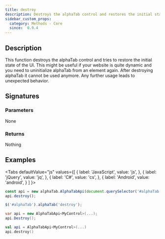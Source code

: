 ```yaml
---
title: destroy
description: Destroys the alphaTab control and restores the initial state of the UI.
sidebar_custom_props:
  category: Methods - Core
  since:  0.9.4
---
```



<SinceBadge since="0.9.4" />


## Description
This function destroys the alphaTab control and tries to restore the initial state of the UI. This might be useful if 
your website is quite dynamic and you need to uninitialize alphaTab from an element again. After destroying alphaTab 
it cannot be used anymore. Any further usage leads to unexpected behavior. 

## Signatures

<TypeTable>
    <TypeRow type="net" name="void Destroy()" />
    <TypeRow type="js" name="function destroy()" />
    <TypeRow type="jquery" name="alphaTab('destroy')" />
    <TypeRow type="android" name="fun destroy(): Unit" />
</TypeTable>

### Parameters
None

### Returns
Nothing

## Examples

<Tabs
  defaultValue="js"
  values={[
    { label: 'JavaScript', value: 'js', },
    { label: 'jQuery', value: 'jq', },
    { label: 'C#', value: 'cs', },
    { label: 'Android', value: 'android', }
  ]
}>
<TabItem value="js">

```js
const api = new alphaTab.AlphaTabApi(document.querySelector('#alphaTab'));
api.destroy();
```

</TabItem>
<TabItem value="jq">

```js
$('#alphaTab').alphaTab('destroy');
```

</TabItem>
<TabItem value="cs">

```csharp
var api = new AlphaTabApi<MyControl>(...);
api.Destroy();
```

</TabItem>
<TabItem value="android">

```kotlin
val api = AlphaTabApi<MyControl>(...)
api.destroy()
```

</TabItem>
</Tabs>